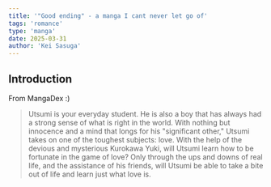 ```yaml
---
title: '"Good ending" - a manga I cant never let go of'
tags: 'romance'
type: 'manga'
date: 2025-03-31
author: 'Kei Sasuga'
---
```


## Introduction

From MangaDex :)
> Utsumi is your everyday student.
He is also a boy that has always had a strong sense of what is right in the world.
With nothing but innocence and a mind that longs for his
"significant other," Utsumi takes on one of the toughest subjects: love. With the help of the devious and mysterious Kurokawa Yuki,
will Utsumi learn how to be fortunate in the game of love? Only through the ups and downs of real life,
and the assistance of his friends, will Utsumi be able to take a bite out of life and learn just what love is.

